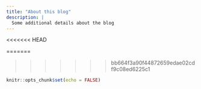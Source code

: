 ```yaml
---
title: "About this blog"
description: |
  Some additional details about the blog
---
```

<<<<<<< HEAD
 
=======

>>>>>>> bb664f3a90f44872659edae02cdf9c08ed6225c1
```r
knitr::opts_chunk$set(echo = FALSE)
```
